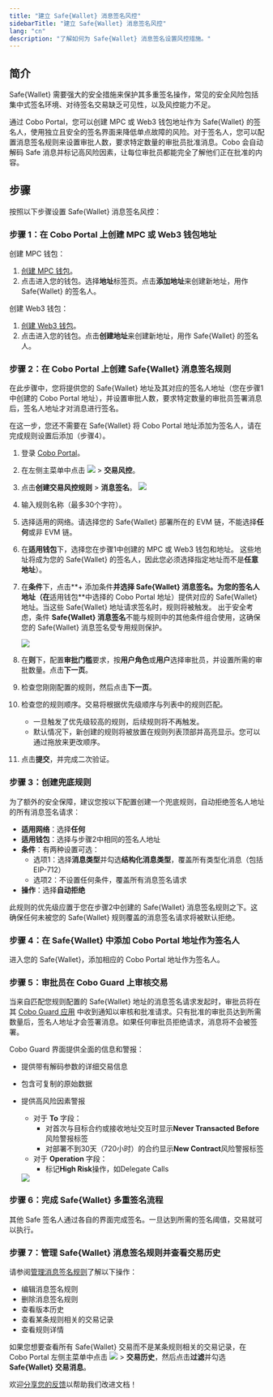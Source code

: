 ```yaml
---
title: "建立 Safe{Wallet} 消息签名风控"
sidebarTitle: "建立 Safe{Wallet} 消息签名风控"
lang: "cn"
description: "了解如何为 Safe{Wallet} 消息签名设置风控措施。"
---
```


## 简介

Safe{Wallet} 需要强大的安全措施来保护其多重签名操作，常见的安全风险包括集中式签名环境、对待签名交易缺乏可见性，以及风控能力不足。

通过 Cobo Portal，您可以创建 MPC 或 Web3 钱包地址作为 Safe{Wallet} 的签名人，使用独立且安全的签名界面来降低单点故障的风险。对于签名人，您可以配置消息签名规则来设置审批人数，要求特定数量的审批员批准消息。Cobo 会自动解码 Safe 消息并标记高风险因素，让每位审批员都能完全了解他们正在批准的内容。

## 步骤

按照以下步骤设置 Safe{Wallet} 消息签名风控：

### 步骤 1：在 Cobo Portal 上创建 MPC 或 Web3 钱包地址

创建 MPC 钱包：
1. [创建 MPC 钱包](/cn/portal/mpc-wallets/ocw/create-mpc-wallet)。
2. 点击进入您的钱包。选择**地址**标签页。点击**添加地址**来创建新地址，用作 Safe{Wallet} 的签名人。

创建 Web3 钱包：
1. [创建 Web3 钱包](/cn/portal/custodial-wallets/web3-wallets/set-up)。
2. 点击进入您的钱包。点击**创建地址**来创建新地址，用作 Safe{Wallet} 的签名人。

### 步骤 2：在 Cobo Portal 上创建 Safe{Wallet} 消息签名规则

在此步骤中，您将提供您的 Safe{Wallet} 地址及其对应的签名人地址（您在步骤1中创建的 Cobo Portal 地址），并设置审批人数，要求特定数量的审批员签署消息后，签名人地址才对消息进行签名。

<Info>在这一步，您还不需要在 Safe{Wallet} 将 Cobo Portal 地址添加为签名人，请在完成规则设置后添加（步骤4）。</Info>

1. 登录 [Cobo Portal](https://portal.cobo.com/login)。

2. 在左侧主菜单中点击 <img src="/cn/images/common/wallets_icon.svg" className="icon"/> > **交易风控**。

3. 点击**创建交易风控规则** > **消息签名**。
   <img src="/cn/images/risk-controls/create_policy.png" className="screenshot_full_screen"/>

4. 输入规则名称（最多30个字符）。

5. 选择适用的网络。请选择您的 Safe{Wallet} 部署所在的 EVM 链，不能选择**任何**或非 EVM 链。

6. 在**适用钱包**下，选择您在步骤1中创建的 MPC 或 Web3 钱包和地址。
   <Info>这些地址将成为您的 Safe{Wallet} 的签名人，因此您必须选择指定地址而不是**任意地址**）。</Info>

7. 在**条件**下，点击**+ 添加条件**并选择 **Safe{Wallet} 消息签名**。为您的签名人地址（在**适用钱包**中选择的 Cobo Portal 地址）提供对应的 Safe{Wallet} 地址。当这些 Safe{Wallet} 地址请求签名时，规则将被触发。
   <Info>出于安全考虑，条件 **Safe{Wallet} 消息签名**不能与规则中的其他条件组合使用，这确保您的 Safe{Wallet} 消息签名受专用规则保护。</Info>

   <img src="/cn/images/risk-controls/safewalletsigning.png" className="screenshot_full_screen"/>

8. 在**则**下，配置**审批门槛**要求，按**用户角色**或**用户**选择审批员，并设置所需的审批数量。点击**下一页**。

9. 检查您刚刚配置的规则，然后点击**下一页**。

10. 检查您的规则顺序。交易将根据优先级顺序与列表中的规则匹配。
    - 一旦触发了优先级较高的规则，后续规则将不再触发。
    - 默认情况下，新创建的规则将被放置在规则列表顶部并高亮显示。您可以通过拖放来更改顺序。

11. 点击**提交**，并完成二次验证。

### 步骤 3：创建兜底规则

为了额外的安全保障，建议您按以下配置创建一个兜底规则，自动拒绝签名人地址的所有消息签名请求：

- **适用网络**：选择**任何**
- **适用钱包**：选择与步骤2中相同的签名人地址
- **条件**：有两种设置可选：
  - 选项1：选择**消息类型**并勾选**结构化消息类型**，覆盖所有类型化消息（包括 EIP-712）
  - 选项2：不设置任何条件，覆盖所有消息签名请求
- **操作**：选择**自动拒绝**

此规则的优先级应置于您在步骤2中创建的 Safe{Wallet} 消息签名规则之下。这确保任何未被您的 Safe{Wallet} 规则覆盖的消息签名请求将被默认拒绝。

### 步骤 4：在 Safe{Wallet} 中添加 Cobo Portal 地址作为签名人

进入您的 Safe{Wallet}，添加相应的 Cobo Portal 地址作为签名人。

### 步骤 5：审批员在 Cobo Guard 上审核交易

当来自匹配您规则配置的 Safe{Wallet} 地址的消息签名请求发起时，审批员将在其 [Cobo Guard 应用](/cn/guard/introduction) 中收到通知以审核和批准请求。只有批准的审批员达到所需数量后，签名人地址才会签署消息。如果任何审批员拒绝请求，消息将不会被签署。

Cobo Guard 界面提供全面的信息和警报：
- 提供带有解码参数的详细交易信息
- 包含可复制的原始数据
- 提供高风险因素警报
   - 对于 **To** 字段：
      - 对首次与目标合约或接收地址交互时显示**Never Transacted Before**风险警报标签
      - 对部署不到30天（720小时）的合约显示**New Contract**风险警报标签
   - 对于 **Operation** 字段：
      - 标记**High Risk**操作，如Delegate Calls

   <img src="/en/images/risk-controls/safe-signer-cobo-guard.png" className="screenshot_full_screen"/>

### 步骤 6：完成 Safe{Wallet} 多重签名流程

其他 Safe 签名人通过各自的界面完成签名。一旦达到所需的签名阈值，交易就可以执行。

### 步骤 7：管理 Safe{Wallet} 消息签名规则并查看交易历史

请参阅[管理消息签名规则](/cn/portal/risk-controls/off-chain-tx-manage-message-signing)了解以下操作：
- 编辑消息签名规则
- 删除消息签名规则
- 查看版本历史
- 查看某条规则相关的交易记录
- 查看规则详情

如果您想要查看所有 Safe{Wallet} 交易而不是某条规则相关的交易记录，在 Cobo Portal 左侧主菜单中点击 <img src="/cn/images/common/wallets_icon.svg" className="icon"/> > **交易历史**，然后点击**过滤**并勾选 **Safe{Wallet} 交易消息**。

<Tip>欢迎[分享您的反馈](https://forms.zohopublic.com/cobo/form/DocumentFeedbackForm/formperma/QvLOhxJv1_JMsJ-1dleZ8Itb_7rzN-LtgvsDdxosoVI?referrername=manuals)以帮助我们改进文档！</Tip>
